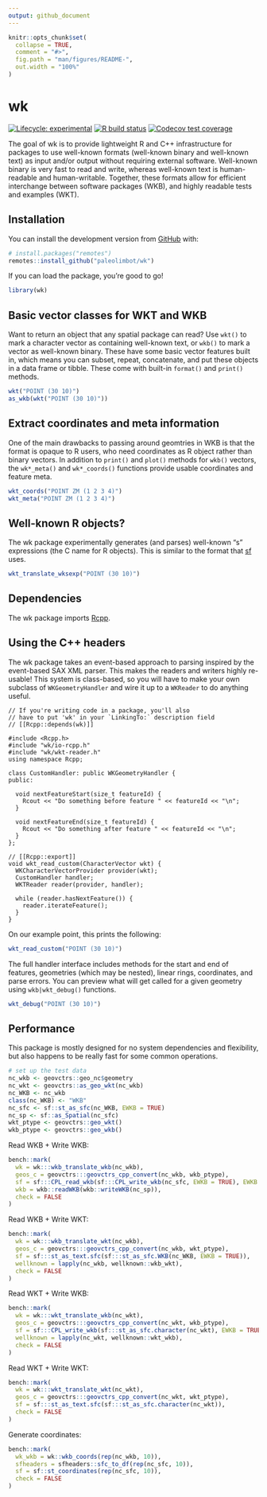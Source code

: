 ```yaml
---
output: github_document
---
```


<!-- README.md is generated from README.Rmd. Please edit that file -->

```r
knitr::opts_chunk$set(
  collapse = TRUE,
  comment = "#>",
  fig.path = "man/figures/README-",
  out.width = "100%"
)
```

# wk

<!-- badges: start -->
[![Lifecycle: experimental](https://img.shields.io/badge/lifecycle-experimental-orange.svg)](https://www.tidyverse.org/lifecycle/#experimental)
[![R build status](https://github.com/paleolimbot/wk/workflows/R-CMD-check/badge.svg)](https://github.com/paleolimbot/wk/actions)
[![Codecov test coverage](https://codecov.io/gh/paleolimbot/wk/branch/master/graph/badge.svg)](https://codecov.io/gh/paleolimbot/wk?branch=master)
<!-- badges: end -->

The goal of wk is to provide lightweight R and C++ infrastructure for packages to use well-known formats (well-known binary and well-known text) as input and/or output without requiring external software. Well-known binary is very fast to read and write, whereas well-known text is human-readable and human-writable. Together, these formats allow for efficient interchange between software packages (WKB), and highly readable tests and examples (WKT).

## Installation

You can install the development version from [GitHub](https://github.com/) with:

``` r
# install.packages("remotes")
remotes::install_github("paleolimbot/wk")
```

If you can load the package, you're good to go!

```r
library(wk)
```

## Basic vector classes for WKT and WKB

Want to return an object that any spatial package can read? Use `wkt()` to mark a character vector as containing well-known text, or `wkb()` to mark a vector as well-known binary. These have some basic vector features built in, which means you can subset, repeat, concatenate, and put these objects in a data frame or tibble. These come with built-in `format()` and `print()` methods.

```r
wkt("POINT (30 10)")
as_wkb(wkt("POINT (30 10)"))
```

## Extract coordinates and meta information

One of the main drawbacks to passing around geomtries in WKB is that the format is opaque to R users, who need coordinates as R object rather than binary vectors. In addition to `print()` and `plot()` methods for `wkb()` vectors, the `wk*_meta()` and `wk*_coords()` functions provide usable coordinates and feature meta.

```r
wkt_coords("POINT ZM (1 2 3 4)")
wkt_meta("POINT ZM (1 2 3 4)")
```

## Well-known R objects?

The wk package experimentally generates (and parses) well-known "s" expressions (the C name for R objects). This is similar to the format that [sf](https://r-spatial.github.io/sf) uses.

```r
wkt_translate_wksexp("POINT (30 10)")
```

## Dependencies

The wk package imports [Rcpp](https://cran.r-project.org/package=Rcpp).

## Using the C++ headers

The wk package takes an event-based approach to parsing inspired by the event-based SAX XML parser. This makes the readers and writers highly re-usable! This system is class-based, so you will have to make your own subclass of `WKGeometryHandler` and wire it up to a `WKReader` to do anything useful.

```Rcpp
// If you're writing code in a package, you'll also
// have to put 'wk' in your `LinkingTo:` description field
// [[Rcpp::depends(wk)]]

#include <Rcpp.h>
#include "wk/io-rcpp.h"
#include "wk/wkt-reader.h"
using namespace Rcpp;

class CustomHandler: public WKGeometryHandler {
public:
  
  void nextFeatureStart(size_t featureId) {
    Rcout << "Do something before feature " << featureId << "\n";
  }
  
  void nextFeatureEnd(size_t featureId) {
    Rcout << "Do something after feature " << featureId << "\n";
  }
};

// [[Rcpp::export]]
void wkt_read_custom(CharacterVector wkt) {
  WKCharacterVectorProvider provider(wkt);
  CustomHandler handler;
  WKTReader reader(provider, handler);
  
  while (reader.hasNextFeature()) {
    reader.iterateFeature();
  }
}
```

On our example point, this prints the following:

```r
wkt_read_custom("POINT (30 10)")
```

The full handler interface includes methods for the start and end of features, geometries (which may be nested), linear rings, coordinates, and parse errors. You can preview what will get called for a given geometry using `wkb|wkt_debug()` functions.

```r
wkt_debug("POINT (30 10)")
```

## Performance

This package is mostly designed for no system dependencies and flexibility, but also happens to be really fast for some common operations.

```r
# set up the test data
nc_wkb <- geovctrs::geo_nc$geometry
nc_wkt <- geovctrs::as_geo_wkt(nc_wkb)
nc_WKB <- nc_wkb
class(nc_WKB) <- "WKB"
nc_sfc <- sf::st_as_sfc(nc_WKB, EWKB = TRUE)
nc_sp <- sf::as_Spatial(nc_sfc)
wkt_ptype <- geovctrs::geo_wkt()
wkb_ptype <- geovctrs::geo_wkb()
```

Read WKB + Write WKB:

```r
bench::mark(
  wk = wk:::wkb_translate_wkb(nc_wkb),
  geos_c = geovctrs:::geovctrs_cpp_convert(nc_wkb, wkb_ptype),
  sf = sf:::CPL_read_wkb(sf:::CPL_write_wkb(nc_sfc, EWKB = TRUE), EWKB = TRUE),
  wkb = wkb::readWKB(wkb::writeWKB(nc_sp)),
  check = FALSE
)
```

Read WKB + Write WKT:

```r
bench::mark(
  wk = wk:::wkb_translate_wkt(nc_wkb),
  geos_c = geovctrs:::geovctrs_cpp_convert(nc_wkb, wkt_ptype),
  sf = sf:::st_as_text.sfc(sf:::st_as_sfc.WKB(nc_WKB, EWKB = TRUE)),
  wellknown = lapply(nc_wkb, wellknown::wkb_wkt),
  check = FALSE
)
```

Read WKT + Write WKB:

```r
bench::mark(
  wk = wk:::wkt_translate_wkb(nc_wkt),
  geos_c = geovctrs:::geovctrs_cpp_convert(nc_wkt, wkb_ptype),
  sf = sf:::CPL_write_wkb(sf:::st_as_sfc.character(nc_wkt), EWKB = TRUE),
  wellknown = lapply(nc_wkt, wellknown::wkt_wkb),
  check = FALSE
)
```

Read WKT + Write WKT:

```r
bench::mark(
  wk = wk:::wkt_translate_wkt(nc_wkt),
  geos_c = geovctrs:::geovctrs_cpp_convert(nc_wkt, wkt_ptype),
  sf = sf:::st_as_text.sfc(sf:::st_as_sfc.character(nc_wkt)),
  check = FALSE
)
```

Generate coordinates:

```r
bench::mark(
  wk_wkb = wk::wkb_coords(rep(nc_wkb, 10)),
  sfheaders = sfheaders::sfc_to_df(rep(nc_sfc, 10)),
  sf = sf::st_coordinates(rep(nc_sfc, 10)),
  check = FALSE
)
```
